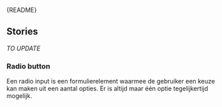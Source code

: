 
<Meta of={RadionButtonStory} />

<Markdown>{README}</Markdown>

<Primary />

<Controls />

## Stories

_TO UPDATE_

### Radio button

Een radio input is een formulierelement waarmee de gebruiker een keuze kan maken uit een aantal opties.
Er is altijd maar één optie tegelijkertijd mogelijk.

<Canvas of={RadionButtonStory} />
